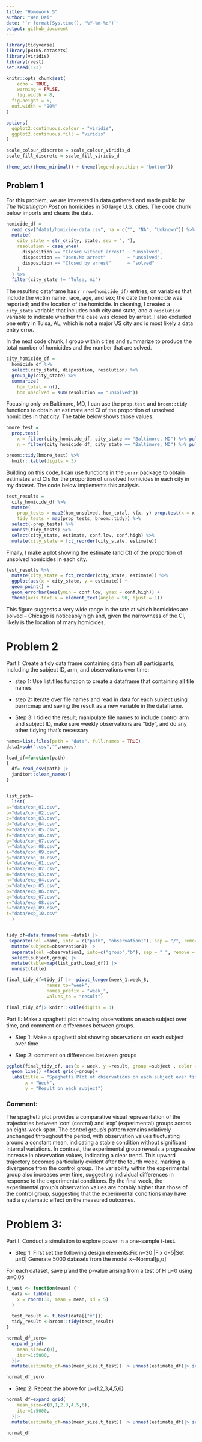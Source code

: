 ```yaml
---
title: "Homework 5"
author: "Wen Dai"
date: '`r format(Sys.time(), "%Y-%m-%d")`'
output: github_document
---
```


```r
library(tidyverse)
library(p8105.datasets)
library(viridis)
library(rvest)
set.seed(123)

knitr::opts_chunk$set(
	echo = TRUE,
	warning = FALSE,
	fig.width = 8, 
  fig.height = 6,
  out.width = "90%"
)

options(
  ggplot2.continuous.colour = "viridis",
  ggplot2.continuous.fill = "viridis"
)

scale_colour_discrete = scale_colour_viridis_d
scale_fill_discrete = scale_fill_viridis_d

theme_set(theme_minimal() + theme(legend.position = "bottom"))
```
## Problem 1

For this problem, we are interested in data gathered and made public by _The Washington Post_ on homicides in 50 large U.S. cities. The code chunk below imports and cleans the data.

```r
homicide_df = 
  read_csv("data1/homicide-data.csv", na = c("", "NA", "Unknown")) %>%
  mutate(
    city_state = str_c(city, state, sep = ", "),
    resolution = case_when(
      disposition == "Closed without arrest" ~ "unsolved",
      disposition == "Open/No arrest"        ~ "unsolved",
      disposition == "Closed by arrest"      ~ "solved"
    )
  ) %>% 
  filter(city_state != "Tulsa, AL") 
```

The resulting dataframe has `r nrow(homicide_df)` entries, on variables that include the victim name, race, age, and sex; the date the homicide was reported; and the location of the homicide. In cleaning, I created a `city_state` variable that includes both city and state, and a `resolution` variable to indicate whether the case was closed by arrest. I also excluded one entry in Tulsa, AL, which is not a major US city and is most likely a data entry error. 

In the next code chunk, I group within cities and summarize to produce the total number of homicides and the number that are solved. 

```r
city_homicide_df = 
  homicide_df %>% 
  select(city_state, disposition, resolution) %>% 
  group_by(city_state) %>% 
  summarize(
    hom_total = n(),
    hom_unsolved = sum(resolution == "unsolved"))
```

Focusing only on Baltimore, MD, I can use the `prop.test` and `broom::tidy` functions to obtain an estimate and CI of the proportion of unsolved homicides in that city. The table below shows those values.

```r
bmore_test = 
  prop.test(
    x = filter(city_homicide_df, city_state == "Baltimore, MD") %>% pull(hom_unsolved),
    n = filter(city_homicide_df, city_state == "Baltimore, MD") %>% pull(hom_total)) 

broom::tidy(bmore_test) %>% 
  knitr::kable(digits = 3)
```

Building on this code, I can use functions in the `purrr` package to obtain estimates and CIs for the proportion of unsolved homicides in each city in my dataset. The code below implements this analysis. 

```r
test_results = 
  city_homicide_df %>% 
  mutate(
    prop_tests = map2(hom_unsolved, hom_total, \(x, y) prop.test(x = x, n = y)),
    tidy_tests = map(prop_tests, broom::tidy)) %>% 
  select(-prop_tests) %>% 
  unnest(tidy_tests) %>% 
  select(city_state, estimate, conf.low, conf.high) %>% 
  mutate(city_state = fct_reorder(city_state, estimate))
```

Finally, I make a plot showing the estimate (and CI) of the proportion of unsolved homicides in each city.

```r
test_results %>% 
  mutate(city_state = fct_reorder(city_state, estimate)) %>% 
  ggplot(aes(x = city_state, y = estimate)) + 
  geom_point() + 
  geom_errorbar(aes(ymin = conf.low, ymax = conf.high)) + 
  theme(axis.text.x = element_text(angle = 90, hjust = 1))
```

This figure suggests a very wide range in the rate at which homicides are solved -- Chicago is noticeably high and, given the narrowness of the CI, likely is the location of many homicides. 

# Problem 2

Part I: Create a tidy data frame containing data from all participants, including the subject ID, arm, and observations over time:

* step 1: Use list.files function to create a dataframe that containing all file names

* step 2: Iterate over file names and read in data for each subject using purrr::map and saving the result as a new variable in the dataframe. 

* Step 3: I tidied the result; manipulate file names to include control arm and subject ID, make sure weekly observations are “tidy”, and do any other tidying that’s necessary

```r
names=list.files(path = "data", full.names = TRUE) 
data1=sub(".csv","",names)

load_df=function(path)
{
  df= read_csv(path) |> 
  janitor::clean_names() 
}


list_path=
  list(
a="data/con_01.csv",
b="data/con_02.csv",
c="data/con_03.csv", 
d="data/con_04.csv",
e="data/con_05.csv",
f="data/con_06.csv",
g="data/con_07.csv",
h="data/con_08.csv",
i="data/con_09.csv",
g="data/con_10.csv",
k="data/exp_01.csv",
l="data/exp_02.csv",
m="data/exp_03.csv", 
n="data/exp_04.csv",
o="data/exp_05.csv",
p="data/exp_06.csv",
q="data/exp_07.csv",
r="data/exp_08.csv",
s="data/exp_09.csv",
t="data/exp_10.csv"
  )


tidy_df=data.frame(name =data1) |> 
 separate(col =name, into = c("path", "observation1"), sep = "/", remove = FALSE) |> 
  mutate(subject=observation1) |> 
  separate(col =observation1, into=c("group","b"), sep = "_", remove = FALSE) |> 
  select(subject,group) |> 
  mutate(table=map(list_path,load_df)) |>
  unnest(table)

final_tidy_df=tidy_df |>  pivot_longer(week_1:week_8,
               names_to="week",
               names_prefix = "week_",
               values_to = "result") 

final_tidy_df|> knitr::kable(digits = 3)
```

Part II: Make a spaghetti plot showing observations on each subject over time, and comment on differences between groups.

* Step 1: Make a spaghetti plot showing observations on each subject over time

* Step 2: comment on differences between groups

```r


ggplot(final_tidy_df, aes(x = week, y =result, group =subject , color = group)) +
  geom_line() +facet_grid(~group)+
  labs(title = "Spaghetti Plot of observations on each subject over time",
       x = "Week",
       y = "Result on each subject") 

```

### Comment: 
The spaghetti plot provides a comparative visual representation of the trajectories between 'con' (control) and 'exp' (experimental) groups across an eight-week span. The control group's pattern remains relatively unchanged throughout the period, with observation values fluctuating around a constant mean, indicating a stable condition without significant internal variations. In contrast, the experimental group reveals a progressive increase in observation values, indicating a clear trend. This upward trajectory becomes particularly evident after the fourth week, marking a divergence from the control group. The variability within the experimental group also increases over time, suggesting individual differences in response to the experimental conditions. By the final week, the experimental group's observation values are notably higher than those of the control group, suggesting that the experimental conditions may have had a systematic effect on the measured outcomes.


# Problem 3:

Part I: Conduct a simulation to explore power in a one-sample t-test.

* Step 1:
First set the following design elements:Fix n=30 |Fix σ=5|Set μ=0|
Generate 5000 datasets from the model
x∼Normal[μ,σ]

For each dataset, save μ̂ and the p-value arising from a test of H:μ=0 using α=0.05

```r

t_test <- function(mean) {
  data <- tibble(
    x = rnorm(30, mean = mean, sd = 5)
  ) 
  
  test_result <- t.test(data[["x"]]) 
  tidy_result <-broom::tidy(test_result) 
}

normal_df_zero=
  expand_grid(
    mean_size=c(0),
    iter=1:5000,
  )|> 
  mutate(estimate_df=map(mean_size,t_test)) |> unnest(estimate_df)|> select(estimate,p.value) 

normal_df_zero 
```

* Step 2: 
Repeat the above for μ={1,2,3,4,5,6}

```r
normal_df=expand_grid(
    mean_size=c(0,1,2,3,4,5,6),
    iter=1:5000,
  )|> 
  mutate(estimate_df=map(mean_size,t_test)) |> unnest(estimate_df)|> select(mean_size,estimate,p.value) 

normal_df
```



